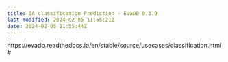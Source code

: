 ```yaml
---
title: IA classification Prediction - EvaDB 0.3.9
last-modified: 2024-02-05 11:56:21Z
date: 2024-02-05 11:55:44Z
---
```


https://evadb.readthedocs.io/en/stable/source/usecases/classification.html#